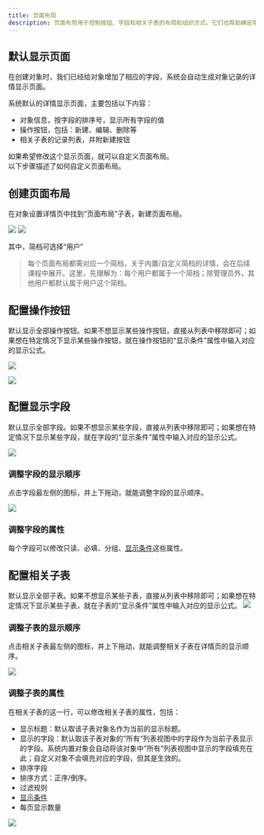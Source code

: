 ```yaml
---
title: 页面布局
description: 页面布局用于控制按钮、字段和相关子表的布局和组织方式。它们也帮助确定哪些字段可见、只读和必填。使用页面布局，为您的用户自定义记录页面的内容。
---
```


## 默认显示页面

在创建对象时，我们已经给对象增加了相应的字段，系统会自动生成对象记录的详情显示页面。

系统默认的详情显示页面，主要包括以下内容：

* 对象信息，按字段的排序号，显示所有字段的值
* 操作按钮，包括：新建、编辑、删除等
* 相关子表的记录列表，并附新建按钮

如果希望修改这个显示页面，就可以自定义页面布局。  
以下步骤描述了如何自定义页面布局。

## 创建页面布局

在对象设置详情页中找到“页面布局”子表，新建页面布局。

 ![](https://console.steedos.cn/api/files/images/KoLia3v33FxMPaD96)              ![](https://console.steedos.cn/api/files/images/ru3Boe5u7saDG9XYi)

其中，简档可选择“用户”

> 每个页面布局都需对应一个简档，关于内置/自定义简档的详情，会在后续课程中展开。这里，先理解为：每个用户都属于一个简档；除管理员外，其他用户都默认属于用户这个简档。

## 配置操作按钮
默认显示全部操作按钮。如果不想显示某些操作按钮，直接从列表中移除即可；如果想在特定情况下显示某些操作按钮，就在操作按钮的“显示条件”属性中输入对应的显示公式。

 ![](https://console.steedos.cn/api/files/images/GNcw9zGmjjWXNQutX)

 ![](https://console.steedos.cn/api/files/images/nyvgQvXWkBzo59EPS)
## 配置显示字段

默认显示全部字段。如果不想显示某些字段，直接从列表中移除即可；如果想在特定情况下显示某些字段，就在字段的“显示条件”属性中输入对应的显示公式。

 ![](https://console.steedos.cn/api/files/images/ardLNmdHx3kL2BGf4)

### 调整字段的显示顺序

点击字段最左侧的图标，并上下拖动，就能调整字段的显示顺序。

 ![](https://console.steedos.cn/api/files/images/uz8KQRKj69Lghw7oc)

### 调整字段的属性

每个字段可以修改只读、必填、分组、[显示条件](/docs/developer/visible_on)这些属性。

## 配置相关子表

默认显示全部子表。如果不想显示某些子表，直接从列表中移除即可；如果想在特定情况下显示某些子表，就在子表的“显示条件”属性中输入对应的显示公式。
 ![](https://console.steedos.cn/api/files/images/5qxpbqMg4Y8gmpPJ2)

### 调整子表的显示顺序

点击相关子表最左侧的图标，并上下拖动，就能调整相关子表在详情页的显示顺序。

 ![](https://console.steedos.cn/api/files/images/gNGqZgbBhhPtz7gzt)

### 调整子表的属性

在相关子表的这一行，可以修改相关子表的属性，包括：
* 显示标题：默认取该子表对象名作为当前的显示标题。
* 显示的字段：默认取该子表对象的”所有“列表视图中的字段作为当前子表显示的字段。系统内置对象会自动将该对象中”所有“列表视图中显示的字段填充在此；自定义对象不会填充对应的字段，但其是生效的。
* 排序字段
* 排序方式：正序/倒序。
* 过滤规则
* [显示条件](/docs/developer/visible_on)
* 每页显示数量

![](https://console.steedos.cn/api/files/images/gR3dc23TJESy88bSK)